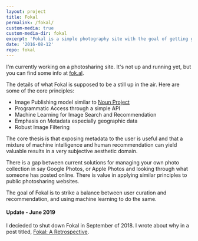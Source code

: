 ```yaml
---
layout: project
title: Fokal
permalink: /fokal/
custom-media: true
custom-media-dir: fokal
excerpt: 'Fokal is a simple photography site with the goal of getting good images seen.'
date: '2016-08-12'
repo: fokal
---
```


I'm currently working on a photosharing site. It's not up and running yet, but you can find some info at [fok.al](https://fok.al).

The details of what Fokal is supposed to be a still up in the air. Here are
some of the core principles:

- Image Publishing model similar to [Noun Project](https://thenounproject.com)
- Programmatic Access through a simple API
- Machine Learning for Image Search and Recommendation
- Emphasis on Metadata especially geographic data
- Robust Image Filtering

The core thesis is that exposing metadata to the user is useful and that a
mixture of machine intelligence and human recommendation can yield valuable
results in a very subjective aesthetic domain.

There is a gap between current solutions for managing your own photo collection
in say Google Photos, or Apple Photos and looking through what someone has
posted online. There is value in applying similar principles to public
photosharing websites.

The goal of Fokal is to strike a balance between user curation and
recommendation, and using machine learning to do the same.

#### Update - June 2019

I decieded to shut down Fokal in September of 2018. I wrote about why in a post titled,
<a href="/writing/2019/fokal-retrospective/">Fokal: A Retrospective</a>.
